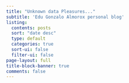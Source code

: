 ```yaml
---
title: "Unknown data Pleasures..."
subtitle: 'Edu Gonzalo Almorox personal blog'
listing:
  contents: posts
  sort: "date desc"
  type: default
  categories: true
  sort-ui: false
  filter-ui: false
page-layout: full
title-block-banner: true
comments: false
---
```

